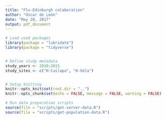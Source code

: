 ```yaml
---
title: "Flu-Edinburgh colaboration"
author: "Oscar de León"
date: "May 20, 2017"
output: pdf_document
---
```


```r
# Load used packages
library(package = "lubridate")
library(package = "tidyverse")


# Define study metadata
study_years <- 2010:2015
study_sites <- c("H-Cuilapa", "H-Xela")


# Setup knitting
knitr::opts_knit$set(root.dir = "..")
knitr::opts_chunk$set(echo = FALSE, message = FALSE, warning = FALSE)
```



```r
# Run data preparation scripts
source(file = "scripts/get-server-data.R")
source(file = "scripts/get-population-data.R")
```

